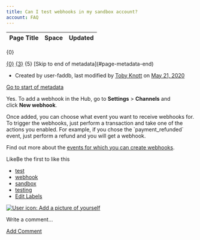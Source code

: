 ```yaml
---
title: Can I test webhooks in my sandbox account?
account: FAQ 
---
```


<table class="aui"> <thead> <tr class="header"> <th class="search-result-title">Page Title</th> <th class="search-result-space">Space</th> <th class="search-result-date">Updated</th> </tr> </thead> </table> <p class="search-result-count">{0}</p> <tr class="search-result"> <td class="search-result-title"><a href="{1}" class="content-type-{2}"><span>{0}</span></a></td> <td class="search-result-space"><a class="space" href="/display/{4}/" title="{3}">{3}</a></td> <td class="search-result-date"><span class="date" title="{6}">{5}</span></td> </tr> [Skip to end of metadata](#page-metadata-end)

*   Created by user-faddb, last modified by [Toby Knott](    /display/~toby.knott
    ) on [May 21, 2020](/pages/diffpagesbyversion.action?pageId=721172&selectedPageVersions=3&selectedPageVersions=4 "Show changes")

[Go to start of metadata](#page-metadata-start)

Yes. To add a webhook in the Hub, go to **Settings** > **Channels** and click **New webhook**.

Once added, you can choose what event you want to receive webhooks for. To trigger the webhooks, just perform a transaction and take one of the actions you enabled. For example, if you chose the \`payment\_refunded\` event, just perform a refund and you will get a webhook.

Find out more about the [events for which you can create webhooks](/display/DOCS/Event+types).

LikeBe the first to like this

*   [test](/label/FAQ/test)
*   [webhook](/label/FAQ/webhook)
*   [sandbox](/label/FAQ/sandbox)
*   [testing](/label/FAQ/testing)
*   [Edit Labels](# "Edit Labels (Type 'l')")

[![User icon: Add a picture of yourself](/s/en_GB/7901/abf7b35644d5a5d1d7e4b0969a83e8eb2b569fb5/_/images/icons/profilepics/add_profile_pic.svg)](/users/profile/editmyprofilepicture.action)

Write a comment…

[Add Comment](/pages/viewpage.action?pageId=721172&showComments=true&showCommentArea=true#addcomment)
